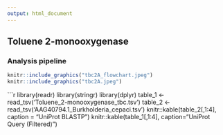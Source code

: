 ```yaml
---
output: html_document
---
```

## Toluene 2-monooxygenase
### Analysis pipeline

```r
knitr::include_graphics("tbc2A_flowchart.jpeg")
knitr::include_graphics("tbc2A.jpeg")
```


```r
library(readr)
library(stringr)
library(dplyr)
table_1 <- read_tsv('Toluene_2-monooxygenase_tbc.tsv')
table_2 <- read_tsv('AAG40794.1_Burkholderia_cepaci.tsv')
knitr::kable(table_2[,1:4], caption = "UniProt BLASTP")
knitr::kable(table_1[,1:4], caption="UniProt Query (Filtered)")